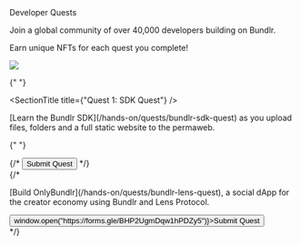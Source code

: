 
<div className="py-20">
<Heading level={1} className="mb-4">Developer Quests</Heading>

<p>Join a global community of over 40,000 developers building on Bundlr.</p>
<p>Earn unique NFTs for each quest you complete!</p>

</div>

<img
	src="https://bundlr.network/new/assets/home/data-donuts.webp"
	className="absolute mt-20 top-10 hidden xl:flex right-10 w-[300px]"
/>

<div className="mt-10 border p-10 rounded-2xl border-white/20">

{" "}

<SectionTitle title={"Quest 1: SDK Quest"} />
<p className="mt-4">
	[Learn the Bundlr SDK](/hands-on/quests/bundlr-sdk-quest) as you upload files, folders
	and a full static website to the permaweb.
</p>

{" "}

<div className="flex flex-row gap-4 mt-10">
	{/* <Button props="https://forms.gle/VUv81Sbx6a1nPvNRA">Submit Quest</Button> */}
</div>
</div>
{/* 
<div className="mt-10 border p-10 rounded-2xl border-white/20">
<SectionTitle title={"Quest 2: Lens Quest"} />
<p className="mt-4">
    [Build OnlyBundlr](/hands-on/quests/bundlr-lens-quest), a social dApp for the creator economy using Bundlr and Lens Protocol.
</p>

<div className="flex flex-row gap-4 mt-10">
  <Button onClick={() => window.open("https://forms.gle/BHP2UgmDqw1hPDZy5")}>Submit Quest</Button>
</div>
</div> */}
